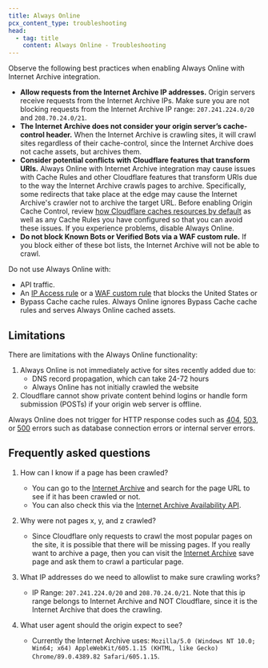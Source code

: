 ```yaml
---
title: Always Online
pcx_content_type: troubleshooting
head:
  - tag: title
    content: Always Online - Troubleshooting
---
```


Observe the following best practices when enabling Always Online with Internet Archive integration.

- **Allow requests from the Internet Archive IP addresses.** Origin servers receive requests from the Internet Archive IPs. Make sure you are not blocking requests from the Internet Archive IP range: `207.241.224.0/20` and `208.70.24.0/21`.
- **The Internet Archive does not consider your origin server’s cache-control header.** When the Internet Archive is crawling sites, it will crawl sites regardless of their cache-control, since the Internet Archive does not cache assets, but archives them.
- **Consider potential conflicts with Cloudflare features that transform URIs.** Always Online with Internet Archive integration may cause issues with Cache Rules and other Cloudflare features that transform URIs due to the way the Internet Archive crawls pages to archive. Specifically, some redirects that take place at the edge may cause the Internet Archive's crawler not to archive the target URL. Before enabling Origin Cache Control, review [how Cloudflare caches resources by default](/cache/concepts/default-cache-behavior/) as well as any Cache Rules you have configured so that you can avoid these issues. If you experience problems, disable Always Online.
- **Do not block Known Bots or Verified Bots via a WAF custom rule.** If you block either of these bot lists, the Internet Archive will not be able to crawl.

Do not use Always Online with:

- API traffic.
- An [IP Access rule](/waf/tools/ip-access-rules/) or a [WAF custom rule](/waf/custom-rules/) that blocks the United States or
- Bypass Cache cache rules. Always Online ignores Bypass Cache cache rules and serves Always Online cached assets.

## Limitations

There are limitations with the Always Online functionality:

1. Always Online is not immediately active for sites recently added due to:
   - DNS record propagation, which can take 24-72 hours
   - Always Online has not initially crawled the website
2. Cloudflare cannot show private content behind logins or handle form submission (POSTs) if your origin web server is offline.

Always Online does not trigger for HTTP response codes such as [404](/support/troubleshooting/http-status-codes/4xx-client-error/#404-not-foundrfc7231-), [503](/support/troubleshooting/cloudflare-errors/troubleshooting-cloudflare-5xx-errors/#error-503-service-temporarily-unavailable), or [500](/support/troubleshooting/cloudflare-errors/troubleshooting-cloudflare-5xx-errors/#error-500-internal-server-error) errors such as database connection errors or internal server errors.

## Frequently asked questions

1. How can I know if a page has been crawled?

   - You can go to the [Internet Archive](https://web.archive.org/) and search for the page URL to see if it has been crawled or not.
   - You can also check this via the [Internet Archive Availability API](https://archive.org/help/wayback_api.php).

2. Why were not pages x, y, and z crawled?

   - Since Cloudflare only requests to crawl the most popular pages on the site, it is possible that there will be missing pages. If you really want to archive a page, then you can visit the [Internet Archive](https://web.archive.org/save) save page and ask them to crawl a particular page.

3. What IP addresses do we need to allowlist to make sure crawling works?

   - IP Range: `207.241.224.0/20` and `208.70.24.0/21`. Note that this ip range belongs to Internet Archive and NOT Cloudflare, since it is the Internet Archive that does the crawling.

4. What user agent should the origin expect to see?
   - Currently the Internet Archive uses: `Mozilla/5.0 (Windows NT 10.0; Win64; x64) AppleWebKit/605.1.15 (KHTML, like Gecko) Chrome/89.0.4389.82 Safari/605.1.15`.
